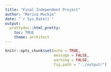 ```yaml
---
title: "Final Independent Project"
author: "Marisa Mackie"
date: "`r Sys.Date()`"
output: 
  prettydoc::html_pretty:
    toc: TRUE
    theme: architect
---
```


```r
knitr::opts_chunk$set(echo = TRUE,
                      message = FALSE,
                      warning = FALSE,
                      fig.path = "../output/")
```

